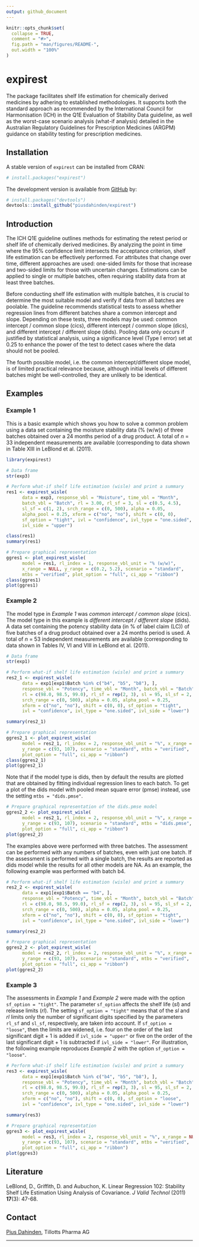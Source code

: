 ```yaml
---
output: github_document
---
```


<!-- README.md is generated from README.Rmd. Please edit that file -->

```r
knitr::opts_chunk$set(
  collapse = TRUE,
  comment = "#>",
  fig.path = "man/figures/README-",
  out.width = "100%"
)
```

# expirest

<!-- badges: start -->
<!-- badges: end -->

The package facilitates shelf life estimation for chemically derived medicines by adhering to established methodologies. It supports both the standard approach as recommended by the International Council for Harmonisation (ICH) in the Q1E Evaluation of Stability Data guideline, as well as the worst-case scenario analysis (what-if analysis) detailed in the Australian Regulatory Guidelines for Prescription Medicines (ARGPM) guidance on stability testing for prescription medicines.


## Installation

A stable version of `expirest` can be installed from CRAN:

``` r
# install.packages("expirest")
```

The development version is available from [GitHub](https://github.com/piusdahinden/expirest) by:

``` r
# install.packages("devtools")
devtools::install_github("piusdahinden/expirest")
```

## Introduction
The ICH Q1E guideline outlines methods for estimating the retest period or shelf life of chemically derived medicines. By analyzing the point in time where the 95% confidence limit intersects the acceptance criterion, shelf life estimation can be effectively performed. For attributes that change over time, different approaches are used: one-sided limits for those that increase and two-sided limits for those with uncertain changes. Estimations can be applied to single or multiple batches, often requiring stability data from at least three batches.

Before conducting shelf life estimation with multiple batches, it is crucial to determine the most suitable model and verify if data from all batches are poolable. The guideline recommends statistical tests to assess whether regression lines from different batches share a common intercept and slope. Depending on these tests, three models may be used: common intercept / common slope (cics), different intercept / common slope (dics), and different intercept / different slope (dids). Pooling data only occurs if justified by statistical analysis, using a significance level (Type I error) set at 0.25 to enhance the power of the test to detect cases where the data should not be pooled.

The fourth possible model, i.e. the common intercept/different slope model, is of limited practical relevance because, although initial levels of different batches might be well-controlled, they are unlikely to be identical.


## Examples

### Example 1
This is a basic example which shows you how to solve a common problem using a data set containing the moisture stability data (% (w/w)) of three batches obtained over a 24 months period of a drug product. A total of *n* = 33 independent measurements are available (corresponding to data shown in Table XIII in LeBlond et al. (2011).

``` r
library(expirest)

# Data frame
str(exp3)

# Perform what-if shelf life estimation (wisle) and print a summary
res1 <- expirest_wisle(
      data = exp3, response_vbl = "Moisture", time_vbl = "Month",
      batch_vbl = "Batch", rl = 3.00, rl_sf = 3, sl = c(0.5, 4.5),
      sl_sf = c(1, 2), srch_range = c(0, 500), alpha = 0.05,
      alpha_pool = 0.25, xform = c("no", "no"), shift = c(0, 0),
      sf_option = "tight", ivl = "confidence", ivl_type = "one.sided",
      ivl_side = "upper")

class(res1)
summary(res1)

# Prepare graphical representation
ggres1 <- plot_expirest_wisle(
      model = res1, rl_index = 1, response_vbl_unit = "% (w/w)",
      x_range = NULL, y_range = c(0.2, 5.2), scenario = "standard",
      mtbs = "verified", plot_option = "full", ci_app = "ribbon")
class(ggres1)
plot(ggres1)
```


### Example 2
The model type in *Example 1* was *common intercept / common slope* (cics). The model type in this example is *different intercept / different slope* (dids). A data set containing the potency stability data (in \% of label claim (LC)) of five batches of a drug product obtained over a 24 months period is used. A total of *n* = 53 independent measurements are available (corresponding to data shown in Tables IV, VI and VIII in LeBlond et al. (2011).

``` r
# Data frame
str(exp1)

# Perform what-if shelf life estimation (wisle) and print a summary
res2_1 <- expirest_wisle(
      data = exp1[exp1$Batch %in% c("b4", "b5", "b8"), ],
      response_vbl = "Potency", time_vbl = "Month", batch_vbl = "Batch",
      rl = c(98.0, 98.5, 99.0), rl_sf = rep(2, 3), sl = 95, sl_sf = 2,
      srch_range = c(0, 500), alpha = 0.05, alpha_pool = 0.25,
      xform = c("no", "no"), shift = c(0, 0), sf_option = "tight",
      ivl = "confidence", ivl_type = "one.sided", ivl_side = "lower")

summary(res2_1)

# Prepare graphical representation
ggres2_1 <- plot_expirest_wisle(
      model = res2_1, rl_index = 2, response_vbl_unit = "%", x_range = NULL,
      y_range = c(93, 107), scenario = "standard", mtbs = "verified",
      plot_option = "full", ci_app = "ribbon")
class(ggres2_1)
plot(ggres2_1)
```

Note that if the model type is dids, then by default the results are plotted that are obtained by fitting individual regression lines to each batch. To get a plot of the dids model with pooled mean square error (pmse) instead, use the setting `mtbs = "dids.pmse"`.

``` r
# Prepare graphical representation of the dids.pmse model
ggres2_2 <- plot_expirest_wisle(
      model = res2_1, rl_index = 2, response_vbl_unit = "%", x_range = NULL,
      y_range = c(93, 107), scenario = "standard", mtbs = "dids.pmse",
      plot_option = "full", ci_app = "ribbon")
plot(ggres2_2)
```

The examples above were performed with three batches. The assessment can be performed with any numbers of batches, even with just one batch. If the assessment is performed with a single batch, the results are reported as dids model while the results for all other models are NA. As an example, the following example was performed with batch b4.

``` r
# Perform what-if shelf life estimation (wisle) and print a summary
res2_2 <- expirest_wisle(
      data = exp1[exp1$Batch == "b4", ],
      response_vbl = "Potency", time_vbl = "Month", batch_vbl = "Batch",
      rl = c(98.0, 98.5, 99.0), rl_sf = rep(2, 3), sl = 95, sl_sf = 2,
      srch_range = c(0, 500), alpha = 0.05, alpha_pool = 0.25,
      xform = c("no", "no"), shift = c(0, 0), sf_option = "tight",
      ivl = "confidence", ivl_type = "one.sided", ivl_side = "lower")

summary(res2_2)

# Prepare graphical representation
ggres2_2 <- plot_expirest_wisle(
      model = res2_2, rl_index = 2, response_vbl_unit = "%", x_range = NULL,
      y_range = c(93, 107), scenario = "standard", mtbs = "verified",
      plot_option = "full", ci_app = "ribbon")
plot(ggres2_2)
```


### Example 3
The assessments in *Example 1* and *Example 2* were made with the option `sf_option = "tight"`. The parameter `sf_option` affects the shelf life (*sl*) and release limits (*rl*). The setting `sf_option = "tight"` means that of the *sl* and *rl* limits only the number of significant digits specified by the parameters `rl_sf` and `sl_sf`, respectively, are taken into account. If `sf_option = "loose"`, then the limits are widened, i.e. four on the order of the last significant digit + 1 is added if `ivl_side = "upper"` or five on the order of the last significant digit + 1 is subtracted if `ivl_side = "lower"`. For illustration, the following example reproduces *Example 2* with the option `sf_option = "loose"`.

``` r
# Perform what-if shelf life estimation (wisle) and print a summary
res3 <- expirest_wisle(
      data = exp1[exp1$Batch %in% c("b4", "b5", "b8"), ],
      response_vbl = "Potency", time_vbl = "Month", batch_vbl = "Batch",
      rl = c(98.0, 98.5, 99.0), rl_sf = rep(3, 3), sl = 95, sl_sf = 2,
      srch_range = c(0, 500), alpha = 0.05, alpha_pool = 0.25,
      xform = c("no", "no"), shift = c(0, 0), sf_option = "loose",
      ivl = "confidence", ivl_type = "one.sided", ivl_side = "lower")

summary(res3)

# Prepare graphical representation
ggres3 <- plot_expirest_wisle(
      model = res3, rl_index = 2, response_vbl_unit = "%", x_range = NULL,
      y_range = c(93, 107), scenario = "standard", mtbs = "verified",
      plot_option = "full", ci_app = "ribbon")
plot(ggres3)
```


## Literature
LeBlond, D., Griffith, D. and Aubuchon, K. Linear Regression 102: Stability
Shelf Life Estimation Using Analysis of Covariance. *J Valid Technol*
(2011) **17**(3): 47-68.


## Contact
[Pius Dahinden](https://github.com/piusdahinden), Tillotts Pharma AG

---
